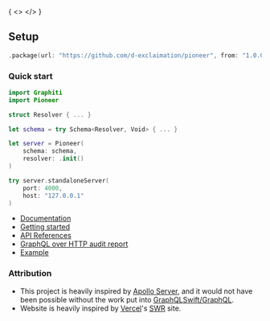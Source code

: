 
      
{
  <>
    <Headers/>
    <Features/>
  </>
}

## Setup

```swift copy
.package(url: "https://github.com/d-exclaimation/pioneer", from: "1.0.0")
```

### Quick start

```swift showLineNumbers copy
import Graphiti
import Pioneer

struct Resolver { ... }

let schema = try Schema<Resolver, Void> { ... }

let server = Pioneer(
    schema: schema,
    resolver: .init()
)

try server.standaloneServer(
    port: 4000,
    host: "127.0.0.1"
)
```

- [Documentation](https://pioneer.dexclaimation.com/docs)
- [Getting started](https://pioneer.dexclaimation.com/docs/getting-started)
- [API References](https://swiftpackageindex.com/d-exclaimation/pioneer/documentation)
- [GraphQL over HTTP audit report](https://github.com/graphql/graphql-http#servers)
- [Example](https://github.com/d-exclaimation/pioneer-example)

### Attribution

- This project is heavily inspired by [Apollo Server](https://github.com/apollographql/apollo-server), and it would not have been possible without the work put into [GraphQLSwift/GraphQL](https://github.com/GraphQLSwift/GraphQL).
- Website is heavily inspired by [Vercel](https://vercel.com/)'s [SWR](https://swr.vercel.app/) site.
